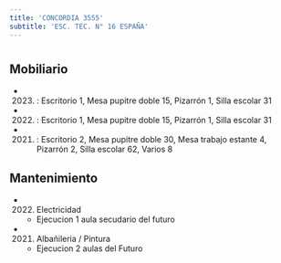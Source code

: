 ```yaml
---
title: 'CONCORDIA 3555'
subtitle: 'ESC. TEC. N° 16 ESPAÑA'
---
```


#


## Mobiliario

*  (2023) : Escritorio 1, Mesa pupitre doble 15, Pizarrón 1, Silla escolar 31 

*  (2022) : Escritorio 1, Mesa pupitre doble 15, Pizarrón 1, Silla escolar 31 

*  (2021) : Escritorio 2, Mesa pupitre doble 30, Mesa trabajo estante 4, Pizarrón 2, Silla escolar 62, Varios 8 





## Mantenimiento

*  (2022) Electricidad 
    + Ejecucion 1 aula secudario del futuro

*  (2021) Albañileria / Pintura 
    + Ejecucion 2 aulas del Futuro



